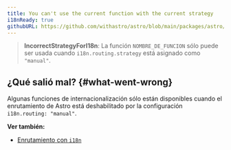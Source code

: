 ```yaml
---
title: You can't use the current function with the current strategy
i18nReady: true
githubURL: https://github.com/withastro/astro/blob/main/packages/astro/src/core/errors/errors-data.ts
---
```


> **IncorrectStrategyForI18n**: La función `NOMBRE_DE_FUNCION` sólo puede ser usada cuando `i18n.routing.strategy` está asignado como `"manual"`.

## ¿Qué salió mal? \{#what-went-wrong\}
Algunas funciones de internacionalización sólo están disponibles cuando el enrutamiento de Astro está deshabilitado por la configuración `i18n.routing: "manual"`.

**Ver también:**
-  [Enrutamiento con `i18n`](/es/guides/internationalization/#enrutamiento)
